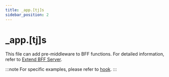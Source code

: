 ```yaml
---
title: _app.[tj]s
sidebar_position: 2
---
```

# _app.[tj]s

This file can add pre-middleware to BFF functions. For detailed information, refer to [Extend BFF Server](/guides/advanced-features/bff/extend-server).

:::note
For specific examples, please refer to [hook](/apis/app/runtime/bff/hook).
:::
